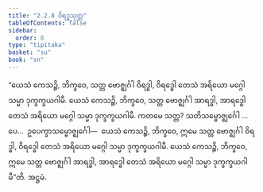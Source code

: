 ```yaml
---
title: "2.2.8 ဝိရဒ္ဓသုတ္တ"
tableOfContents: false
sidebar:
  order: 8
type: "tipitaka"
basket: "su"
book: "sn"
---
```



<DynamicBreadcrumb />

<Division number="199" book="sn" e="ch" v="18" p="308">

<Paragraph number="453" book="sn">
“ယေသံ ကေသဉ္စိ, ဘိက္ခဝေ, သတ္တ ဗောဇ္ဈင်္ဂါ ဝိရဒ္ဓါ, ဝိရဒ္ဓေါ တေသံ အရိယော မဂ္ဂေါ သမ္မာ ဒုက္ခက္ခယဂါမီ. ယေသံ ကေသဉ္စိ, ဘိက္ခဝေ, သတ္တ ဗောဇ္ဈင်္ဂါ အာရဒ္ဓါ, အာရဒ္ဓေါ တေသံ အရိယော မဂ္ဂေါ သမ္မာ ဒုက္ခက္ခယဂါမီ. ကတမေ သတ္တ? သတိသမ္ဗောဇ္ဈင်္ဂေါ …ပေ…  ဥပေက္ခာသမ္ဗောဇ္ဈင်္ဂေါ—  ယေသံ ကေသဉ္စိ, ဘိက္ခဝေ, ဣမေ သတ္တ ဗောဇ္ဈင်္ဂါ ဝိရဒ္ဓါ, ဝိရဒ္ဓေါ တေသံ အရိယော မဂ္ဂေါ သမ္မာ ဒုက္ခက္ခယဂါမီ. ယေသံ ကေသဉ္စိ, ဘိက္ခဝေ, ဣမေ သတ္တ ဗောဇ္ဈင်္ဂါ အာရဒ္ဓါ, အာရဒ္ဓေါ တေသံ အရိယော မဂ္ဂေါ သမ္မာ ဒုက္ခက္ခယဂါမီ”တိ.

</Paragraph>
</Division>

<Paragraph number="454" type="center" book="sn">
အဋ္ဌမံ.
</Paragraph>